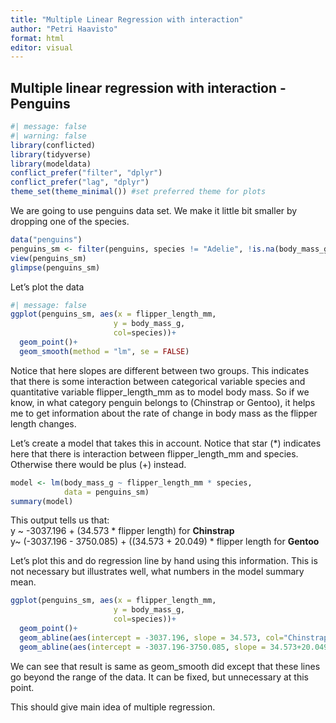 ```yaml
---
title: "Multiple Linear Regression with interaction"
author: "Petri Haavisto"
format: html
editor: visual
---
```


## Multiple linear regression with interaction - Penguins

```r
#| message: false
#| warning: false
library(conflicted)  
library(tidyverse)
library(modeldata)
conflict_prefer("filter", "dplyr")
conflict_prefer("lag", "dplyr")
theme_set(theme_minimal()) #set preferred theme for plots
```

We are going to use penguins data set. We make it little bit smaller by dropping one of the species.

```r
data("penguins")
penguins_sm <- filter(penguins, species != "Adelie", !is.na(body_mass_g))
view(penguins_sm)
glimpse(penguins_sm)
```

Let's plot the data

```r
#| message: false
ggplot(penguins_sm, aes(x = flipper_length_mm, 
                       y = body_mass_g,
                       col=species))+
  geom_point()+
  geom_smooth(method = "lm", se = FALSE)
```

Notice that here slopes are different between two groups. This indicates that there is some interaction between categorical variable species and quantitative variable flipper_length_mm as to model body mass. So if we know, in what category penguin belongs to (Chinstrap or Gentoo), it helps me to get information about the rate of change in body mass as the flipper length changes.

Let's create a model that takes this in account. Notice that star (\*) indicates here that there is interaction between flipper_length_mm and species. Otherwise there would be plus (+) instead.

```r
model <- lm(body_mass_g ~ flipper_length_mm * species, 
            data = penguins_sm)
summary(model)
```

This output tells us that:\
y \~ -3037.196 + (34.573 \* flipper length) for **Chinstrap**\
y\~ (-3037.196 - 3750.085) + ((34.573 + 20.049) \* flipper length for **Gentoo**

Let's plot this and do regression line by hand using this information. This is not necessary but illustrates well, what numbers in the model summary mean.

```r
ggplot(penguins_sm, aes(x = flipper_length_mm, 
                       y = body_mass_g,
                       col=species))+
  geom_point()+
  geom_abline(aes(intercept = -3037.196, slope = 34.573, col="Chinstrap"))+
  geom_abline(aes(intercept = -3037.196-3750.085, slope = 34.573+20.049, col="Gentoo"))
```

We can see that result is same as geom_smooth did except that these lines go beyond the range of the data. It can be fixed, but unnecessary at this point.

This should give main idea of multiple regression.
